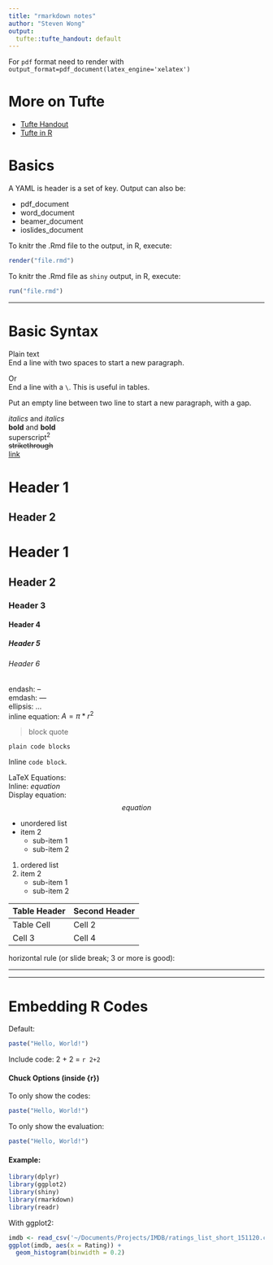 ```yaml
---
title: "rmarkdown notes"
author: "Steven Wong"
output: 
  tufte::tufte_handout: default
---
```


For `pdf` format need to render with `output_format=pdf_document(latex_engine='xelatex')`

# More on Tufte

* [Tufte Handout](http://rmarkdown.rstudio.com/tufte_handout_format.html)
* [Tufte in R](http://motioninsocial.com/tufte/)

# Basics

A YAML is header is a set of key. Output can also be:  

* pdf_document
* word_document
* beamer_document
* ioslides_document

To knitr the .Rmd file to the output, in R, execute:
```r
render("file.rmd")
```

To knitr the .Rmd file as `shiny` output, in R, execute:
```r
run("file.rmd")
```

***

# Basic Syntax

Plain text  
End a line with two spaces
to start a new paragraph.  

Or\
End a line with a `\`. This is useful in tables.

Put an empty line between two line 
to start a new paragraph, with a gap.

*italics* and _italics_  
**bold** and __bold__  
superscript^2^  
~~strikethrough~~  
[link](www.rstudio.com)  

Header 1
========

Header 2
--------

# Header 1  

## Header 2  

### Header 3

#### Header 4

##### Header 5

###### Header 6

endash: --  
emdash: ---  
ellipsis: ...  
inline equation: $A = \pi*r^{2}$  

> block quote

```
plain code blocks
```

Inline `code block`. 

LaTeX Equations:  
Inline: $equation$  
Display equation: $$ equation $$

* unordered list
* item 2
	+ sub-item 1
	+ sub-item 2

1. ordered list
2. item 2
	+ sub-item 1
	+ sub-item 2

Table Header | Second Header
------------ | -------------
Table Cell   | Cell 2
Cell 3       | Cell 4 

horizontal rule (or slide break; 3 or more is good):  

---
***

# Embedding R Codes

Default:
```r
paste("Hello, World!")
```

Include code: 2 + 2 = `r 2+2`

#### Chuck Options (inside {r})

To only show the codes:
```r
paste("Hello, World!")
```
To only show the evaluation:
```r
paste("Hello, World!")
```
#### Example: 
```r
library(dplyr)
library(ggplot2)
library(shiny)
library(rmarkdown)
library(readr)
```

With ggplot2:
```r
imdb <- read_csv('~/Documents/Projects/IMDB/ratings_list_short_151120.csv')
ggplot(imdb, aes(x = Rating)) + 
  geom_histogram(binwidth = 0.2)
```
